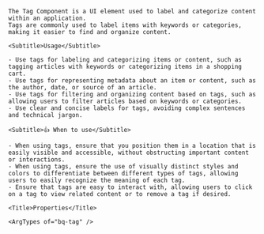 
<div className="bq-doc__wrapper" data-theme="light">
  <div className="bq-doc__container">
    <Title>Tag</Title>

    The Tag Component is a UI element used to label and categorize content within an application. 
    Tags are commonly used to label items with keywords or categories, making it easier to find and organize content.

    <Subtitle>Usage</Subtitle>

    - Use tags for labeling and categorizing items or content, such as tagging articles with keywords or categorizing items in a shopping cart.
    - Use tags for representing metadata about an item or content, such as the author, date, or source of an article.
    - Use tags for filtering and organizing content based on tags, such as allowing users to filter articles based on keywords or categories.
    - Use clear and concise labels for tags, avoiding complex sentences and technical jargon.

    <Subtitle>👍 When to use</Subtitle>

    - When using tags, ensure that you position them in a location that is easily visible and accessible, without obstructing important content or interactions.
    - When using tags, ensure the use of visually distinct styles and colors to differentiate between different types of tags, allowing users to easily recognize the meaning of each tag.
    - Ensure that tags are easy to interact with, allowing users to click on a tag to view related content or to remove a tag if desired.

    <Title>Properties</Title>

    <ArgTypes of="bq-tag" />
  </div>
</div>
